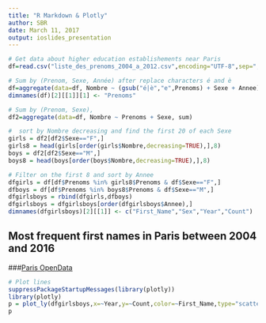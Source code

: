 ```yaml
---
title: "R Markdown & Plotly"
author: SBR
date: March 11, 2017
output: ioslides_presentation
---
```


```r

# Get data about higher education establishements near Paris
df=read.csv("liste_des_prenoms_2004_a_2012.csv",encoding="UTF-8",sep=";",stringsAsFactor=FALSE)

# Sum by (Prenom, Sexe, Année) after replace characters é and è
df=aggregate(data=df, Nombre ~ (gsub("é|è","e",Prenoms) + Sexe + Annee), sum)
dimnames(df)[2][[1]][1] <- "Prenoms"

# Sum by (Prenom, Sexe),
df2=aggregate(data=df, Nombre ~ Prenoms + Sexe, sum)

#  sort by Nombre decreasing and find the first 20 of each Sexe
girls = df2[df2$Sexe=="F",]
girls8 = head(girls[order(girls$Nombre,decreasing=TRUE),],8)
boys = df2[df2$Sexe=="M",]
boys8 = head(boys[order(boys$Nombre,decreasing=TRUE),],8)

# Filter on the first 8 and sort by Annee
dfgirls = df[df$Prenoms %in% girls8$Prenoms & df$Sexe=="F",]
dfboys = df[df$Prenoms %in% boys8$Prenoms & df$Sexe=="M",]
dfgirlsboys = rbind(dfgirls,dfboys)
dfgirlsboys = dfgirlsboys[order(dfgirlsboys$Annee),]
dimnames(dfgirlsboys)[2][[1]] <- c("First_Name","Sex","Year","Count")
```

## Most frequent first names in Paris between 2004 and 2016
###[Paris OpenData](https://opendata.paris.fr)

```r
# Plot lines
suppressPackageStartupMessages(library(plotly))
library(plotly)
p = plot_ly(dfgirlsboys,x=~Year,y=~Count,color=~First_Name,type="scatter",mode="lines",linetype=~Sex)
p
```
